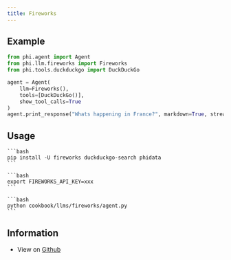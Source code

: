 ```yaml
---
title: Fireworks
---
```


## Example

```python cookbook/llms/fireworks/agent.py
from phi.agent import Agent
from phi.llm.fireworks import Fireworks
from phi.tools.duckduckgo import DuckDuckGo

agent = Agent(
    llm=Fireworks(),
    tools=[DuckDuckGo()],
    show_tool_calls=True
)
agent.print_response("Whats happening in France?", markdown=True, stream=False)
```

## Usage

<Steps>
  <Snippet file="create-venv-step.mdx" />

  <Step title="Install libraries">

    ```bash
    pip install -U fireworks duckduckgo-search phidata
    ```

  </Step>

  <Step title="Export `FIREWORKS_API_KEY`">

    ```bash
    export FIREWORKS_API_KEY=xxx
    ```

  </Step>

  <Step title="Run fireworks Agent">

    ```bash
    python cookbook/llms/fireworks/agent.py
    ```

  </Step>

  </Steps>

## Information

- View on [Github](https://github.com/phidatahq/phidata/tree/main/cookbook/llms/fireworks/agent.py)
